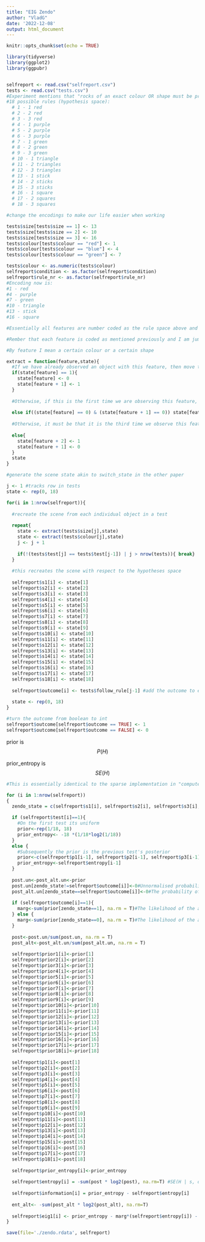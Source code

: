 ---
title: "EIG Zendo"
author: "VladG"
date: '2022-12-08'
output: html_document
---

```{r setup, include=FALSE}
knitr::opts_chunk$set(echo = TRUE)
```

```{r}
library(tidyverse)
library(ggplot2)
library(ggpubr)


selfreport <- read.csv("selfreport.csv")
tests <- read.csv("tests.csv")
#Experiment mentions that "rocks of an exact colour OR shape must be present for radiation"
#18 possible rules (hypothesis space):
  # 1 - 1 red
  # 2 - 2 red
  # 3 - 3 red
  # 4 - 1 purple
  # 5 - 2 purple
  # 6 - 3 purple
  # 7 - 1 green
  # 8 - 2 green
  # 9 - 3 green
  # 10 - 1 triangle
  # 11 - 2 triangles
  # 12 - 3 triangles
  # 13 - 1 stick
  # 14 - 2 sticks
  # 15 - 3 sticks
  # 16 - 1 square
  # 17 - 2 squares
  # 18 - 3 squares
```

```{r}
#change the encodings to make our life easier when working

tests$size[tests$size == 1] <- 13
tests$size[tests$size == 2] <- 10
tests$size[tests$size == 3] <- 16
tests$colour[tests$colour == "red"] <- 1
tests$colour[tests$colour == "blue"] <- 4
tests$colour[tests$colour == "green"] <- 7

tests$colour <- as.numeric(tests$colour)
selfreport$condition <- as.factor(selfreport$condition)
selfreport$rule_nr <- as.factor(selfreport$rule_nr)
#Encoding now is:
#1 - red
#4 - purple
#7 - green
#10 - triangle
#13 - stick
#16 - square
```

```{r}
#Essentially all features are number coded as the rule space above and this function helps us extract the scene from the multiple test rows

#Rember that each feature is coded as mentioned previously and I am jumping around with regards to object number as in the hypothesis encoding

#By feature I mean a certain colour or a certain shape

extract = function(feature,state){
  #If we have already observed an object with this feature, then move to encode the presence of 2 objects with this feature
  if(state[feature] == 1){ 
    state[feature] <- 0
    state[feature + 1] <- 1 
  } 
  
  #Otherwise, if this is the first time we are observing this feature, we encode the presence of 1 object with this feature
  
  else if((state[feature] == 0) & (state[feature + 1] == 0)) state[feature] <- 1
  
  #Otherwise, it must be that it is the third time we observe this feature, so we encode the presence of 3 objects with this feature
  
  else{
    state[feature + 2] <- 1
    state[feature + 1] <- 0 
  }
  state  
}
```

```{r}
#generate the scene state akin to switch_state in the other paper

j <- 1 #tracks row in tests
state <- rep(0, 18)

for(i in 1:nrow(selfreport)){
  
  #recreate the scene from each individual object in a test 
  
  repeat{
    state <- extract(tests$size[j],state)
    state <- extract(tests$colour[j],state)
    j <- j + 1
    
    if(!(tests$test[j] == tests$test[j-1]) | j > nrow(tests)){ break}
  }
  
  #this recreates the scene with respect to the hypotheses space
  
  selfreport$s1[i] <- state[1]
  selfreport$s2[i] <- state[2]
  selfreport$s3[i] <- state[3]
  selfreport$s4[i] <- state[4]
  selfreport$s5[i] <- state[5]
  selfreport$s6[i] <- state[6]
  selfreport$s7[i] <- state[7]
  selfreport$s8[i] <- state[8]
  selfreport$s9[i] <- state[9]
  selfreport$s10[i] <- state[10]
  selfreport$s11[i] <- state[11]
  selfreport$s12[i] <- state[12]
  selfreport$s13[i] <- state[13]
  selfreport$s14[i] <- state[14]
  selfreport$s15[i] <- state[15]
  selfreport$s16[i] <- state[16]
  selfreport$s17[i] <- state[17]
  selfreport$s18[i] <- state[18]
  
  selfreport$outcome[i] <- tests$follow_rule[j-1] #add the outcome to each individual scene
  
  state <- rep(0, 18)
}

#turn the outcome from boolean to int
selfreport$outcome[selfreport$outcome == TRUE] <- 1
selfreport$outcome[selfreport$outcome == FALSE] <- 0

```

prior is $$P(H)$$

prior_entropy is $$SE(H)$$

```{r}
#This is essentially identical to the sparse implementation in "compute_entropy.R" for the "Children's failure to control variables may reflect adaptive decision making" paper by Jones et al., 2020

for (i in 1:nrow(selfreport))
{
  zendo_state = c(selfreport$s1[i], selfreport$s2[i], selfreport$s3[i], selfreport$s4[i], selfreport$s5[i], selfreport$s6[i], selfreport$s7[i], selfreport$s8[i], selfreport$s9[i], selfreport$s10[i], selfreport$s11[i], selfreport$s12[i], selfreport$s13[i], selfreport$s14[i], selfreport$s15[i], selfreport$s16[i], selfreport$s17[i], selfreport$s18[i])

  if (selfreport$test[i]==1){
    #On the first test its uniform
    prior<-rep(1/18, 18)
    prior_entropy<- -18 *(1/18*log2(1/18))
  } 
  else {
    #Subsequently the prior is the previous test's posterior
    prior<-c(selfreport$p1[i-1], selfreport$p2[i-1], selfreport$p3[i-1], selfreport$p4[i-1], selfreport$p5[i-1], selfreport$p6[i-1], selfreport$p7[i-1], selfreport$p8[i-1], selfreport$p9[i-1], selfreport$p10[i-1], selfreport$p11[i-1], selfreport$p12[i-1], selfreport$p13[i-1], selfreport$p14[i-1], selfreport$p15[i-1], selfreport$p16[i-1], selfreport$p17[i-1], selfreport$p18[i-1])
    prior_entropy<-selfreport$entropy[i-1]
  }
  
  post.un<-post_alt.un<-prior
  post.un[zendo_state!=selfreport$outcome[i]]<-0#Unnormalised probability of each rule after the outcome (positive or negative outcome)
  post_alt.un[zendo_state==selfreport$outcome[i]]<-0#The probability of the alternative thing happening
  
  if (selfreport$outcome[i]==1){
    marg<-sum(prior[zendo_state==1], na.rm = T)#The likelihood of the actual outcome  
  } else {
    marg<-sum(prior[zendo_state==0], na.rm = T)#The likelihood of the actual outcome
  }  
  
  post<-post.un/sum(post.un, na.rm = T)
  post_alt<-post_alt.un/sum(post_alt.un, na.rm = T)
  
  selfreport$prior1[i]<-prior[1]
  selfreport$prior2[i]<-prior[2]
  selfreport$prior3[i]<-prior[3]
  selfreport$prior4[i]<-prior[4]
  selfreport$prior5[i]<-prior[5]
  selfreport$prior6[i]<-prior[6]
  selfreport$prior7[i]<-prior[7]
  selfreport$prior8[i]<-prior[8]
  selfreport$prior9[i]<-prior[9]
  selfreport$prior10[i]<-prior[10]
  selfreport$prior11[i]<-prior[11]
  selfreport$prior12[i]<-prior[12]
  selfreport$prior13[i]<-prior[13]
  selfreport$prior14[i]<-prior[14]
  selfreport$prior15[i]<-prior[15]
  selfreport$prior16[i]<-prior[16]
  selfreport$prior17[i]<-prior[17]
  selfreport$prior18[i]<-prior[18]
  
  selfreport$p1[i]<-post[1]
  selfreport$p2[i]<-post[2]
  selfreport$p3[i]<-post[3]
  selfreport$p4[i]<-post[4]
  selfreport$p5[i]<-post[5]
  selfreport$p6[i]<-post[6]
  selfreport$p7[i]<-post[7]
  selfreport$p8[i]<-post[8]
  selfreport$p9[i]<-post[9]
  selfreport$p10[i]<-post[10]
  selfreport$p11[i]<-post[11]
  selfreport$p12[i]<-post[12]
  selfreport$p13[i]<-post[13]
  selfreport$p14[i]<-post[14]
  selfreport$p15[i]<-post[15]
  selfreport$p16[i]<-post[16]
  selfreport$p17[i]<-post[17]
  selfreport$p18[i]<-post[18]
  
  selfreport$prior_entropy[i]<-prior_entropy
  
  selfreport$entropy[i] = -sum(post * log2(post), na.rm=T) #SE(H | s, o)
  
  selfreport$information[i] = prior_entropy - selfreport$entropy[i]
  
  ent_alt<- -sum(post_alt * log2(post_alt), na.rm=T)
  
  selfreport$eig1[i] <- prior_entropy - marg*(selfreport$entropy[i]) - (1-marg) * ent_alt
}  
```

```{r}
save(file='./zendo.rdata', selfreport)
```
